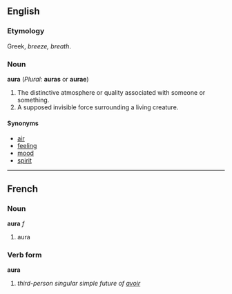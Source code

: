 ==English==
===Etymology===
Greek, ''breeze, breath''.

===Noun===
'''aura''' (''Plural:'' '''auras''' or '''aurae''')
#The distinctive atmosphere or quality associated with someone or something.
#A supposed invisible force surrounding a living creature.

====Synonyms====
*[[air]]
*[[feeling]]
*[[mood]]
*[[spirit]]

----

==French==
===Noun===
'''aura''' ''f''

# aura

===Verb form===
'''aura'''

# ''third-person singular simple future of [[avoir]]''